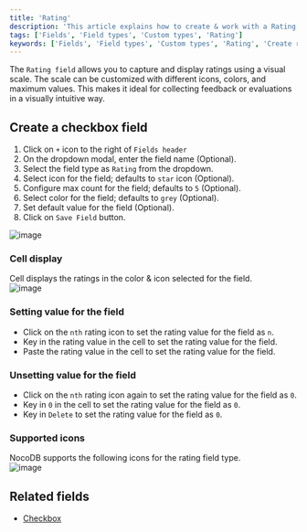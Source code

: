 ```yaml
---
title: 'Rating'
description: 'This article explains how to create & work with a Rating field.'
tags: ['Fields', 'Field types', 'Custom types', 'Rating']
keywords: ['Fields', 'Field types', 'Custom types', 'Rating', 'Create rating field']
---
```



The `Rating field` allows you to capture and display ratings using a visual scale. The scale can be customized with different icons, colors, and maximum values. This makes it ideal for collecting feedback or evaluations in a visually intuitive way.

## Create a checkbox field
1. Click on `+` icon to the right of `Fields header`
2. On the dropdown modal, enter the field name (Optional).
3. Select the field type as `Rating` from the dropdown.
4. Select icon for the field; defaults to `star` icon (Optional).
5. Configure max count for the field; defaults to `5` (Optional).
6. Select color for the field; defaults to `grey` (Optional).
7. Set default value for the field (Optional).
8. Click on `Save Field` button.

![image](/img/v2/fields/types/rating.png)

### Cell display
Cell displays the ratings in the color & icon selected for the field.    
![image](/img/v2/fields/rating-cell.png)

### Setting value for the field
- Click on the `nth` rating icon to set the rating value for the field as `n`.
- Key in the rating value in the cell to set the rating value for the field.
- Paste the rating value in the cell to set the rating value for the field.

### Unsetting value for the field
- Click on the `nth` rating icon again to set the rating value for the field as `0`.
- Key in `0` in the cell to set the rating value for the field as `0`.
- Key in `Delete` to set the rating value for the field as `0`.

### Supported icons
NocoDB supports the following icons for the rating field type.  
![image](/img/v2/fields/rating-icon.png)

## Related fields
- [Checkbox](/docs/product-docs/fields/field-types/custom-types/checkbox)